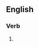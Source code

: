 ==English==

===Verb===
{{head|en|present participle}}

# {{present participle of|opinion|lang=en|nocat=1}}